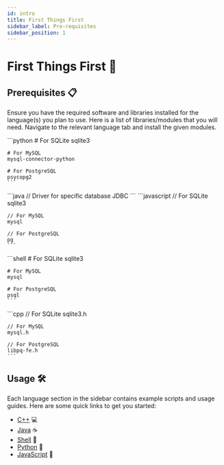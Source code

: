 ```yaml
---
id: intro
title: First Things First
sidebar_label: Pre-requisites
sidebar_position: 1
---
```



# First Things First 🚀

## Prerequisites 📋

Ensure you have the required software and libraries installed for the language(s) you plan to use. Here is a list of libraries/modules that you will need. Navigate to the relevant language tab and install the given modules.

<Tabs>  
  <TabItem value="python" label="Python">
    ```python
    # For SQLite
    sqlite3                   

    # For MySQL
    mysql-connector-python    

    # For PostgreSQL
    psycopg2                  
    ```
  </TabItem> 

  <TabItem value='java' label='Java'>
    ```java
    // Driver for specific database
    JDBC 
    ```
  </TabItem>

  <TabItem value='js' label='JavaScript'>
    ```javascript
    // For SQLite
    sqlite3

    // For MySQL
    mysql

    // For PostgreSQL
    pg
    ```
  </TabItem>

  <TabItem value='shell' label="Shell">
    ```shell
    # For SQLite
    sqlite3

    # For MySQL
    mysql

    # For PostgreSQL
    psql
    ``` 
  </TabItem>

  <TabItem value='cpp' label='C++'>
    ```cpp
    // For SQLite
    sqlite3.h

    // For MySQL
    mysql.h

    // For PostgreSQL
    libpq-fe.h
    ```
  </TabItem>
</Tabs>


## Usage 🛠️
Each language section in the sidebar contains example scripts and usage guides. Here are some quick links to get you started:

- [C++](#) 💻
- [Java](#) ☕
- [Shell](#) 🐚
- [Python](../Documentation/02-Python/01-MySQL.md) 🐍
- [JavaScript](#) 🌟



